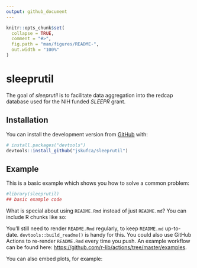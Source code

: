 ```yaml
---
output: github_document
---
```


<!-- README.md is generated from README.Rmd. Please edit that file -->

```r
knitr::opts_chunk$set(
  collapse = TRUE,
  comment = "#>",
  fig.path = "man/figures/README-",
  out.width = "100%"
)
```

# sleeprutil

<!-- badges: start -->
<!-- badges: end -->

The goal of *sleeprutil* is to facilitate data aggregation into the redcap database used for the NIH funded *SLEEPR* grant.

## Installation

You can install the  development version from [GitHub](https://github.com/) with:

``` r
# install.packages("devtools")
devtools::install_github("jskufca/sleeprutil")
```
## Example

This is a basic example which shows you how to solve a common problem:

```r
#library(sleeprutil)
## basic example code
```

What is special about using `README.Rmd` instead of just `README.md`? You can include R chunks like so:



You'll still need to render `README.Rmd` regularly, to keep `README.md` up-to-date. `devtools::build_readme()` is handy for this. You could also use GitHub Actions to re-render `README.Rmd` every time you push. An example workflow can be found here: <https://github.com/r-lib/actions/tree/master/examples>.

You can also embed plots, for example:


